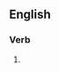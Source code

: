 ==English==

===Verb===
{{head|en|present participle}}

# {{present participle of|formalize|lang=en|nocat=1}}